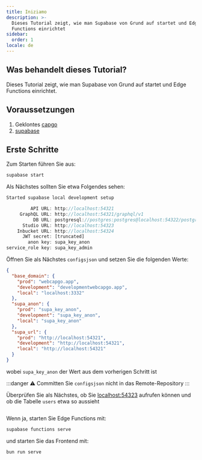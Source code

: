 ```yaml
---
title: Iniziamo
description: >-
  Dieses Tutorial zeigt, wie man Supabase von Grund auf startet und Edge
  Functions einrichtet
sidebar:
  order: 1
locale: de
---
```


## Was behandelt dieses Tutorial?

Dieses Tutorial zeigt, wie man Supabase von Grund auf startet und Edge Functions einrichtet.

## Voraussetzungen
1. Geklontes [capgo](https://github.com/Cap-go/capgo)
3. [supabase](https://supabasecom/)

## Erste Schritte

Zum Starten führen Sie aus:
```bash
supabase start
```

Als Nächstes sollten Sie etwa Folgendes sehen:
```js
Started supabase local development setup

         API URL: http://localhost:54321
     GraphQL URL: http://localhost:54321/graphql/v1
          DB URL: postgresql://postgres:postgres@localhost:54322/postgres
      Studio URL: http://localhost:54323
    Inbucket URL: http://localhost:54324
      JWT secret: [truncated]
        anon key: supa_key_anon
service_role key: supa_key_admin
```

Öffnen Sie als Nächstes `configsjson` und setzen Sie die folgenden Werte:
```json
{
  "base_domain": {
    "prod": "webcapgo.app",
    "development": "developmentwebcapgo.app",
    "local": "localhost:3332"
  },
  "supa_anon": {
    "prod": "supa_key_anon",
    "development": "supa_key_anon",
    "local": "supa_key_anon"
  },
  "supa_url": {
    "prod": "http://localhost:54321",
    "development": "http://localhost:54321",
    "local": "http://localhost:54321"
  }
}
```

wobei `supa_key_anon` der Wert aus dem vorherigen Schritt ist

:::danger
⚠️ Committen Sie `configsjson` nicht in das Remote-Repository
:::

Überprüfen Sie als Nächstes, ob Sie [localhost:54323](http://localhost:54323/projects) aufrufen können und ob die Tabelle `users` etwa so aussieht

<figure><img src="/supabase.webp" alt="" /><figcaption></figcaption></figure>

Wenn ja, starten Sie Edge Functions mit:

```bash
supabase functions serve
```

und starten Sie das Frontend mit:
```bash
bun run serve
```
